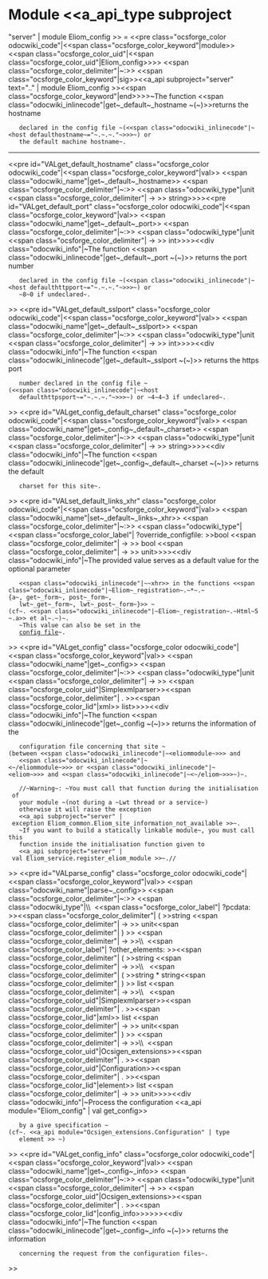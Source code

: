 =Module <<a_api_type subproject="server" | module Eliom_config >> =
<<pre class="ocsforge_color odocwiki_code"|<<span class="ocsforge_color_keyword"|module>> <<span class="ocsforge_color_uid"|<<span class="ocsforge_color_uid"|Eliom_config>>>> <<span class="ocsforge_color_delimiter"|~:>> <<span class="ocsforge_color_keyword"|sig>><<a_api subproject="server" text=".." | module Eliom_config >><<span class="ocsforge_color_keyword"|end>>>>~The function <<span class="odocwiki_inlinecode"|get~_default~_hostname ~(~)>>returns the hostname
    declared in the config file ~(<<span class="odocwiki_inlinecode"|~<host defaulthostname~="~.~.~."~>>>~) or
    the default machine hostname~.

----
<<pre id="VALget_default_hostname" class="ocsforge_color odocwiki_code"|<<span class="ocsforge_color_keyword"|val>> <<span class="odocwiki_name"|get~_default~_hostname>> <<span class="ocsforge_color_delimiter"|~:>> <<span class="odocwiki_type"|unit <<span class="ocsforge_color_delimiter"| -> >> string>>>><<pre id="VALget_default_port" class="ocsforge_color odocwiki_code"|<<span class="ocsforge_color_keyword"|val>> <<span class="odocwiki_name"|get~_default~_port>> <<span class="ocsforge_color_delimiter"|~:>> <<span class="odocwiki_type"|unit <<span class="ocsforge_color_delimiter"| -> >> int>>>><<div class="odocwiki_info"|~The function <<span class="odocwiki_inlinecode"|get~_default~_port ~(~)>> returns the port number
    declared in the config file ~(<<span class="odocwiki_inlinecode"|~<host defaulthttpport~="~.~.~."~>>>~) or
    ~8~0 if undeclared~.
>>
<<pre id="VALget_default_sslport" class="ocsforge_color odocwiki_code"|<<span class="ocsforge_color_keyword"|val>> <<span class="odocwiki_name"|get~_default~_sslport>> <<span class="ocsforge_color_delimiter"|~:>> <<span class="odocwiki_type"|unit <<span class="ocsforge_color_delimiter"| -> >> int>>>><<div class="odocwiki_info"|~The function <<span class="odocwiki_inlinecode"|get~_default~_sslport ~(~)>> returns the https port
    number declared in the config file ~(<<span class="odocwiki_inlinecode"|~<host
    defaulthttpsport~="~.~.~."~>>>~) or ~4~4~3 if undeclared~.
>>
<<pre id="VALget_config_default_charset" class="ocsforge_color odocwiki_code"|<<span class="ocsforge_color_keyword"|val>> <<span class="odocwiki_name"|get~_config~_default~_charset>> <<span class="ocsforge_color_delimiter"|~:>> <<span class="odocwiki_type"|unit <<span class="ocsforge_color_delimiter"| -> >> string>>>><<div class="odocwiki_info"|~The function <<span class="odocwiki_inlinecode"|get~_config~_default~_charset ~(~)>> returns the default
    charset for this site~.
>>
<<pre id="VALset_default_links_xhr" class="ocsforge_color odocwiki_code"|<<span class="ocsforge_color_keyword"|val>> <<span class="odocwiki_name"|set~_default~_links~_xhr>> <<span class="ocsforge_color_delimiter"|~:>> <<span class="odocwiki_type"|<<span class="ocsforge_color_label"| ?override_configfile: >>bool <<span class="ocsforge_color_delimiter"| -> >> bool <<span class="ocsforge_color_delimiter"| -> >> unit>>>><<div class="odocwiki_info"|~The provided value serves as a default value for the optional parameter
    <<span class="odocwiki_inlinecode"|~~xhr>> in the functions <<span class="odocwiki_inlinecode"|~Eliom~_registration~.~*~.~{a~, get~_form~, post~_form~,
    lwt~_get~_form~, lwt~_post~_form~}>> ~(cf~. <<span class="odocwiki_inlinecode"|~Eliom~_registration~.~Html~5~.a>> et al~.~)~.
    ~This value can also be set in the
    [[http://ocsigen.org/eliom/dev/manual/config#h5o-25|config file]]~.
>>
<<pre id="VALget_config" class="ocsforge_color odocwiki_code"|<<span class="ocsforge_color_keyword"|val>> <<span class="odocwiki_name"|get~_config>> <<span class="ocsforge_color_delimiter"|~:>> <<span class="odocwiki_type"|unit <<span class="ocsforge_color_delimiter"| -> >> <<span class="ocsforge_color_uid"|Simplexmlparser>><<span class="ocsforge_color_delimiter"| . >><<span class="ocsforge_color_lid"|xml>> list>>>><<div class="odocwiki_info"|~The function <<span class="odocwiki_inlinecode"|get~_config ~(~)>> returns the information of the
    configuration file concerning that site ~(between <<span class="odocwiki_inlinecode"|~<eliommodule~>>> and
    <<span class="odocwiki_inlinecode"|~<~/eliommodule~>>> or <<span class="odocwiki_inlinecode"|~<eliom~>>> and <<span class="odocwiki_inlinecode"|~<~/eliom~>>>~)~.


    //~Warning~: ~You must call that function during the initialisation of
    your module ~(not during a ~Lwt thread or a service~)
    otherwise it will raise the exception
    <<a_api subproject="server" | exception Eliom_common.Eliom_site_information_not_available >>~.
    ~If you want to build a statically linkable module~, you must call this
    function inside the initialisation function given to
    <<a_api subproject="server" | val Eliom_service.register_eliom_module >>~.//
>>
<<pre id="VALparse_config" class="ocsforge_color odocwiki_code"|<<span class="ocsforge_color_keyword"|val>> <<span class="odocwiki_name"|parse~_config>> <<span class="ocsforge_color_delimiter"|~:>> <<span class="odocwiki_type"|\\  <<span class="ocsforge_color_label"| ?pcdata: >><<span class="ocsforge_color_delimiter"| ( >>string <<span class="ocsforge_color_delimiter"| -> >> unit<<span class="ocsforge_color_delimiter"| ) >> <<span class="ocsforge_color_delimiter"| -> >>\\  <<span class="ocsforge_color_label"| ?other_elements: >><<span class="ocsforge_color_delimiter"| ( >>string <<span class="ocsforge_color_delimiter"| -> >>\\                   <<span class="ocsforge_color_delimiter"| ( >>string * string<<span class="ocsforge_color_delimiter"| ) >> list <<span class="ocsforge_color_delimiter"| -> >>\\                   <<span class="ocsforge_color_uid"|Simplexmlparser>><<span class="ocsforge_color_delimiter"| . >><<span class="ocsforge_color_lid"|xml>> list <<span class="ocsforge_color_delimiter"| -> >> unit<<span class="ocsforge_color_delimiter"| ) >> <<span class="ocsforge_color_delimiter"| -> >>\\  <<span class="ocsforge_color_uid"|Ocsigen_extensions>><<span class="ocsforge_color_delimiter"| . >><<span class="ocsforge_color_uid"|Configuration>><<span class="ocsforge_color_delimiter"| . >><<span class="ocsforge_color_lid"|element>> list <<span class="ocsforge_color_delimiter"| -> >> unit>>>><<div class="odocwiki_info"|~Process the configuration <<a_api module="Eliom_config" | val get_config>> 
    by a give specification ~(cf~. <<a_api module="Ocsigen_extensions.Configuration" | type
    element >> ~)
>>
<<pre id="VALget_config_info" class="ocsforge_color odocwiki_code"|<<span class="ocsforge_color_keyword"|val>> <<span class="odocwiki_name"|get~_config~_info>> <<span class="ocsforge_color_delimiter"|~:>> <<span class="odocwiki_type"|unit <<span class="ocsforge_color_delimiter"| -> >> <<span class="ocsforge_color_uid"|Ocsigen_extensions>><<span class="ocsforge_color_delimiter"| . >><<span class="ocsforge_color_lid"|config_info>>>>>><<div class="odocwiki_info"|~The function <<span class="odocwiki_inlinecode"|get~_config~_info ~(~)>> returns the information
    concerning the request from the configuration files~.
>>
